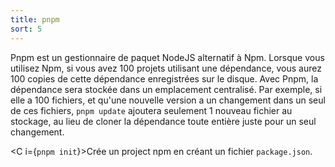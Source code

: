 ```yaml
---
title: pnpm
sort: 5
---
```


Pnpm est un gestionnaire de paquet NodeJS alternatif à Npm. Lorsque vous utilisez Npm, si vous avez 100 projets utilisant une dépendance, vous aurez 100 copies de cette dépendance enregistrées sur le disque. Avec Pnpm, la dépendance sera stockée dans un emplacement centralisé. Par exemple, si elle a 100 fichiers, et qu'une nouvelle version a un changement dans un seul de ces fichiers, `pnpm update` ajoutera seulement 1 nouveau fichier au stockage, au lieu de cloner la dépendance toute entière juste pour un seul changement.

<C i={`pnpm init`}>Crée un project npm en créant un fichier `package.json`.</C>


